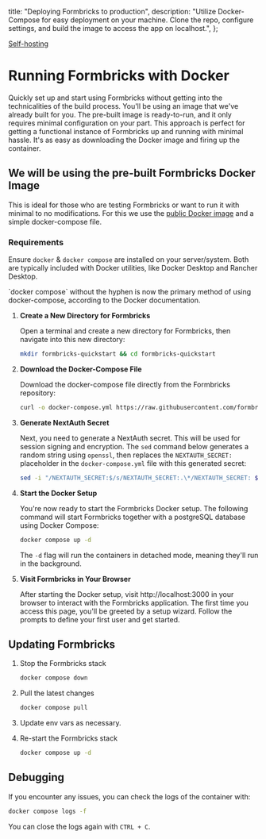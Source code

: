   title: "Deploying Formbricks to production",
  description:
    "Utilize Docker-Compose for easy deployment on your machine. Clone the repo, configure settings, and build the image to access the app on localhost.",
};

[Self-hosting]()

# Running Formbricks with Docker

Quickly set up and start using Formbricks without getting into the technicalities of the build process. You'll be using an image that we've already built for you. The pre-built image is ready-to-run, and it only requires minimal configuration on your part. This approach is perfect for getting a functional instance of Formbricks up and running with minimal hassle. It's as easy as downloading the Docker image and firing up the container.

## We will be using the pre-built Formbricks Docker Image

This is ideal for those who are testing Formbricks or want to run it with minimal to no modifications. For this we use the [public Docker image](https://hub.docker.com/r/formbricks/formbricks) and a simple docker-compose file.

### Requirements

Ensure `docker` & `docker compose` are installed on your server/system. Both are typically included with Docker utilities, like Docker Desktop and Rancher Desktop.

<Note>
  `docker compose` without the hyphen is now the primary method of using docker-compose, according to the
  Docker documentation.
</Note>

1. **Create a New Directory for Formbricks**

   Open a terminal and create a new directory for Formbricks, then navigate into this new directory:

   <CodeGroup title="Create and cd into the new directory">

   ```bash
   mkdir formbricks-quickstart && cd formbricks-quickstart
   ```

   </CodeGroup>

2. **Download the Docker-Compose File**

   Download the docker-compose file directly from the Formbricks repository:

   <CodeGroup title="Download docker compose file">

   ```bash
   curl -o docker-compose.yml https://raw.githubusercontent.com/formbricks/formbricks/main/docker/docker-compose.yml
   ```

   </CodeGroup>

3. **Generate NextAuth Secret**

   Next, you need to generate a NextAuth secret. This will be used for session signing and encryption. The `sed` command below generates a random string using `openssl`, then replaces the `NEXTAUTH_SECRET:` placeholder in the `docker-compose.yml` file with this generated secret:

   <CodeGroup title="Generate NextAuth Secret">

   ```bash
   sed -i "/NEXTAUTH_SECRET:$/s/NEXTAUTH_SECRET:.\*/NEXTAUTH_SECRET: $(openssl rand -base64 32)/" docker-compose.yml
   ```

   </CodeGroup>

4. **Start the Docker Setup**

   You're now ready to start the Formbricks Docker setup. The following command will start Formbricks together with a postgreSQL database using Docker Compose:

   <CodeGroup title="Launch Docker Instance">

   ```bash
   docker compose up -d
   ```

   </CodeGroup>

   The `-d` flag will run the containers in detached mode, meaning they'll run in the background.

5. **Visit Formbricks in Your Browser**

   After starting the Docker setup, visit http://localhost:3000 in your browser to interact with the Formbricks application. The first time you access this page, you'll be greeted by a setup wizard. Follow the prompts to define your first user and get started.

## Updating Formbricks

1. Stop the Formbricks stack

   <CodeGroup title="Stop the docker instance">

   ```bash
   docker compose down
   ```

   </CodeGroup>

2. Pull the latest changes

   <CodeGroup title="Pull the changes into docker">

   ```bash
   docker compose pull
   ```

   </CodeGroup>

3. Update env vars as necessary.
4. Re-start the Formbricks stack

   <CodeGroup title="Relaunch the Docker Instance">

   ```bash
   docker compose up -d
   ```

   </CodeGroup>

## Debugging

If you encounter any issues, you can check the logs of the container with:

<CodeGroup title="Look into docker logs">

```bash
docker compose logs -f
```

</CodeGroup>

You can close the logs again with `CTRL + C`.

